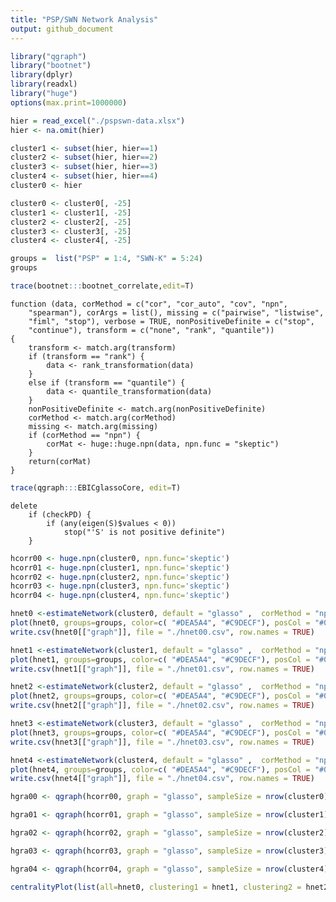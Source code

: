 ```yaml
---
title: "PSP/SWN Network Analysis"
output: github_document
---
```



```r
library("qgraph")
library("bootnet")
library(dplyr)
library(readxl)
library("huge")
options(max.print=1000000)
```

```r
hier = read_excel("./pspswn-data.xlsx")
hier <- na.omit(hier)
```

```r
cluster1 <- subset(hier, hier==1)
cluster2 <- subset(hier, hier==2)
cluster3 <- subset(hier, hier==3)
cluster4 <- subset(hier, hier==4)
cluster0 <- hier

cluster0 <- cluster0[, -25]
cluster1 <- cluster1[, -25]
cluster2 <- cluster2[, -25]
cluster3 <- cluster3[, -25]
cluster4 <- cluster4[, -25]

groups =  list("PSP" = 1:4, "SWN-K" = 5:24)
groups
```

```r
trace(bootnet:::bootnet_correlate,edit=T)
```

```
function (data, corMethod = c("cor", "cor_auto", "cov", "npn", 
    "spearman"), corArgs = list(), missing = c("pairwise", "listwise", 
    "fiml", "stop"), verbose = TRUE, nonPositiveDefinite = c("stop", 
    "continue"), transform = c("none", "rank", "quantile")) 
{
    transform <- match.arg(transform)
    if (transform == "rank") {
        data <- rank_transformation(data)
    }
    else if (transform == "quantile") {
        data <- quantile_transformation(data)
    }
    nonPositiveDefinite <- match.arg(nonPositiveDefinite)
    corMethod <- match.arg(corMethod)
    missing <- match.arg(missing)
    if (corMethod == "npn") {
        corMat <- huge::huge.npn(data, npn.func = "skeptic")
    }
    return(corMat)
}
```

```r
trace(qgraph:::EBICglassoCore, edit=T)
```

```
delete
    if (checkPD) {
        if (any(eigen(S)$values < 0)) 
            stop("'S' is not positive definite")
    }
```

```r
hcorr00 <- huge.npn(cluster0, npn.func='skeptic')
hcorr01 <- huge.npn(cluster1, npn.func='skeptic')
hcorr02 <- huge.npn(cluster2, npn.func='skeptic')
hcorr03 <- huge.npn(cluster3, npn.func='skeptic')
hcorr04 <- huge.npn(cluster4, npn.func='skeptic')

```



```r
hnet0 <-estimateNetwork(cluster0, default = "glasso" ,  corMethod = "npn", tuning = 0.1)
plot(hnet0, groups=groups, color=c( "#DEA5A4", "#C9DECF"), posCol = "#005666", negCol = "red", vsize=8, esize=25, borders=FALSE)
write.csv(hnet0[["graph"]], file = "./hnet00.csv", row.names = TRUE)

hnet1 <-estimateNetwork(cluster1, default = "glasso" ,  corMethod = "npn", tuning = 0.1)
plot(hnet1, groups=groups, color=c( "#DEA5A4", "#C9DECF"), posCol = "#005666", negCol = "red", vsize=8, esize=25, borders=FALSE)
write.csv(hnet1[["graph"]], file = "./hnet01.csv", row.names = TRUE)

hnet2 <-estimateNetwork(cluster2, default = "glasso" ,  corMethod = "npn", tuning = 0.1)
plot(hnet2, groups=groups, color=c( "#DEA5A4", "#C9DECF"), posCol = "#005666", negCol = "red", vsize=8, esize=25, borders=FALSE)
write.csv(hnet2[["graph"]], file = "./hnet02.csv", row.names = TRUE)

hnet3 <-estimateNetwork(cluster3, default = "glasso" ,  corMethod = "npn", tuning = 0.1)
plot(hnet3, groups=groups, color=c( "#DEA5A4", "#C9DECF"), posCol = "#005666", negCol = "red", vsize=8, esize=25, borders=FALSE)
write.csv(hnet3[["graph"]], file = "./hnet03.csv", row.names = TRUE)

hnet4 <-estimateNetwork(cluster4, default = "glasso" ,  corMethod = "npn", tuning = 0.1)
plot(hnet4, groups=groups, color=c( "#DEA5A4", "#C9DECF"), posCol = "#005666", negCol = "red", vsize=8, esize=25, borders=FALSE)
write.csv(hnet4[["graph"]], file = "./hnet04.csv", row.names = TRUE)

```


```r

hgra00 <- qgraph(hcorr00, graph = "glasso", sampleSize = nrow(cluster0), tuning = 0.1, layout = "spring", groups=groups, color = c("#DEA5A4", "#C9DECF"), posCol = "#005666", negCol = "red", esize=25, vsize=6, borders=FALSE, lambda.min.ratio = 0.01)

hgra01 <- qgraph(hcorr01, graph = "glasso", sampleSize = nrow(cluster1), tuning = 0.1, layout = "spring", groups=groups, color = c("#DEA5A4", "#C9DECF"), posCol = "#005666", negCol = "red", esize=25, vsize=6, borders=FALSE, lambda.min.ratio = 0.01)

hgra02 <- qgraph(hcorr02, graph = "glasso", sampleSize = nrow(cluster2), tuning = 0.1, layout = "spring", groups=groups, color = c("#DEA5A4", "#C9DECF"), posCol = "#005666", negCol = "red", esize=25, vsize=6, borders=FALSE, lambda.min.ratio = 0.01)

hgra03 <- qgraph(hcorr03, graph = "glasso", sampleSize = nrow(cluster3), tuning = 0.1, layout = "spring", groups=groups, color = c("#DEA5A4", "#C9DECF"), posCol = "#005666", negCol = "red", esize=25, vsize=6, borders=FALSE, lambda.min.ratio = 0.01)

hgra04 <- qgraph(hcorr04, graph = "glasso", sampleSize = nrow(cluster4), tuning = 0.1, layout = "spring", groups=groups, color = c("#DEA5A4", "#C9DECF"), posCol = "#005666", negCol = "red", esize=25, vsize=6, borders=FALSE, lambda.min.ratio = 0.01)

```

```r
centralityPlot(list(all=hnet0, clustering1 = hnet1, clustering2 = hnet2,  clustering3 = hnet3,  clustering4 = hnet4), include = c("Strength", "Betweenness", "Closeness"), scale = "z-scores")

```



